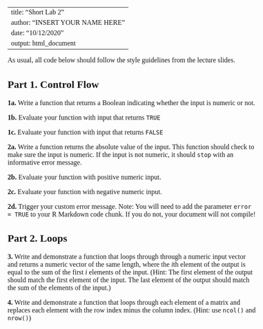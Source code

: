 <!--- Begin styling code. --->
<style type="text/css">
/* Whole document: */
body{
  font-family: "Palatino Linotype", "Book Antiqua", Palatino, serif;
  font-size: 12pt;
}
h1.title {
  font-size: 38px;
  text-align: center;
}
h4.author {
  font-size: 18px;
  text-align: center;
}
h4.date {
  font-size: 18px;
  text-align: center;
}
</style>
<!--- End styling code. --->

---
title: "Short Lab 2"
author: "INSERT YOUR NAME HERE"
date: "10/12/2020"
output: html_document
---

As usual, all code below should follow the style guidelines from the lecture slides.

## Part 1. Control Flow

**1a.** Write a function that returns a Boolean indicating whether the input is numeric or not.

**1b.** Evaluate your function with input that returns `TRUE`

**1c.** Evaluate your function with input that returns `FALSE`
    

**2a.** Write a function returns the absolute value of the input. This function should check to make sure the input is numeric. 
If the input is not numeric, it should `stop` with an informative error message.

**2b.** Evaluate your function with positive numeric input.

**2c.** Evaluate your function with negative numeric input.

**2d.** Trigger your custom error message. Note: You will need to add the parameter 
`error = TRUE` to your R Markdown code chunk. If you do not, your document will not compile!

## Part 2. Loops

**3.** Write and demonstrate a function that loops through through a numeric input vector
and returns a numeric vector of the same length, where the $i$th element of the output is equal to the sum of the first $i$ elements of the input. (Hint: The first element of the output should match the first element of the input. The last element of the output should match the sum of the elements of the input.)

**4.** Write and demonstrate a function that loops through each element of a matrix and replaces each element with the row index minus the column index. (Hint: use `ncol()` and `nrow()`)
